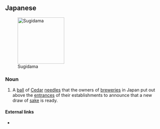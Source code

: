 ==Japanese==
{{ja-kanjitab|すぎ|たま|k2=だま|r=y|yomi=k}}
[[File:Sugidama4893.JPG|thumb|150px|Sugidama]]

===Noun===
{{ja-noun|すぎだま}}

# A [[ball]] of [[cedar|Cedar]] [[needle]]s that the owners of [[brewery|breweries]] in Japan put out above the [[entrance]]s of their establishments to announce that a new draw of [[sake]] is ready.

====External links====
* {{pedialite|lang=ja}}